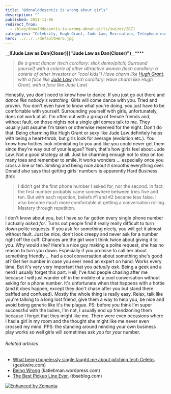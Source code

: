 ```yaml
---
title: "@donalddesantis is wrong about girls"
description: ""
published: 2011-11-06
redirect_from:
  - /blog/donalddesantis-is-wrong-about-girls/swizec/2871
categories: "Celebrity, Hugh Grant, Jude Law, Recreation, Telephone number, Uncategorized"
hero: ../../../defaultHero.jpg
---
```


![]()\_![]()**\_![Jude Law as Dan(Closer)]\( "Jude Law as Dan(Closer)")**\_\_\*\*\*\*

> _Be a great dancer (tech corollary: slick demo/pitch)_ _Surround yourself with a coterie of other attractive women (tech corollary: a coterie of other investors or “cool kids”)_ _Have charm like [Hugh Grant](http://www.rottentomatoes.com/celebrity/hugh_grant "Hugh Grant"), with a face like [Jude Law](http://www.rottentomatoes.com/celebrity/jude_law "Jude Law") (tech corollary: Have charm like Hugh Grant, with a face like Jude Law)_

Honestly, you don't need to know how to dance. If you just go out there and _dance like nobody's watching_. Girls will come dance with you. Tried and proven. You don't even have to know what you're doing, you just have to be comfortable with yourself. Surrounding yourself with girls, unfortunately, does not work at all. I'm often out with a group of female friends and, without fault, on those nights not a single girl comes talk to me. They usually just assume I'm taken or otherwise reserved for the night. Don't do that. Being charming like Hugh Grant or sexy like Jude Law definitely helps with being a heart-throb, but girls look for average (evolution etc.). You know how hotties look intimidating to you and like you could never get them since they're way out of your league? Yeah, that's how girls feel about Jude Law. Not a good strategy at all. Just be charming enough not to step on too many toes and remember to smile. It works wonders ... especially once you cross a line or ten. Smiling and being nice about it smooths everything over. Donald also says that getting girls' numbers is apparently Hard Business (tm):

> I didn’t get the first phone number I asked for, nor the second. In fact, the first number probably came somewhere between tries five and ten. But with each rejection, beliefs #1 and #2 became less false. I also become much more comfortable at getting a conversation rolling. Mastery through repetition.

I don't know about you, but I have so far gotten every single phone number I actually _asked for_. Turns out people find it really really difficult to turn down polite requests. If you ask for something nicely, you will get it almost without fault. Just be nice, don't look creepy and never ask for a number right off the cuff. Chances are the girl won't think twice about giving it to you. Why would she? Here's a nice guy making a polite request, she has no reason to turn you down. Especially if you promise to call her about something friendly ... had a cool conversation about something she's good at? Get her number in case you ever need an expert on hand. Works every time. But it's very very important that you _actually ask_. Being a geek and a nerd I usually forget this part. Hell, I've had people chasing after me because I will just wander off in the middle of a cool conversation without asking for a phone number. It's unfortunate when that happens with a hottie (and it does happen, except they don't chase after you but stand there baffled and confused). Mostly the whole thing is really easy. Relax, talk like you're talking to a long lost friend, give them a way to help you, be nice and avoid being generic like it's the plague. PS: before you think I'm super successful with the ladies, I'm not, I usually end up friendzoning them because I forget that they might like me. There were even occasions where I had a girl in my room and the thought she might like me never even crossed my mind. PPS: the standing around minding your own business play works so well girls will sometimes ask _you_ for _your_ number.

###### Related articles

- [What being hopelessly single taught me about pitching tech Celebs](http://www.geekwire.com/2011/hopelessly-single-taught-pitching-tech-celebs) (geekwire.com)
- [Being Wrong](http://katiebman.wordpress.com/2011/11/05/being-wrong/) (katiebman.wordpress.com)
- [The Best Pickup Line Ever.](http://www.tbseblog.com/2011/11/02/the-best-pickup-line-ever/) (tbseblog.com)

[![Enhanced by Zemanta](http://img.zemanta.com/zemified_e.png?x-id=c96c2d1c-fd76-4689-9f9b-3a3d8d4d31dd)](http://www.zemanta.com/ "Enhanced by Zemanta")
